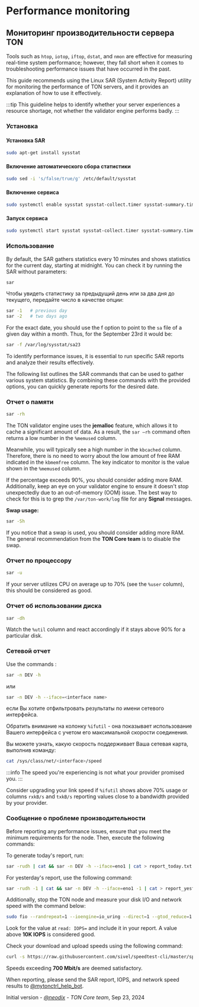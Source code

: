 
# Performance monitoring

## Мониторинг производительности сервера TON

Tools such as `htop`, `iotop`, `iftop`, `dstat`, and `nmon` are effective for measuring real-time system performance; however, they fall short when it comes to troubleshooting performance issues that have occurred in the past.

This guide recommends using the Linux SAR (System Activity Report) utility for monitoring the performance of TON servers, and it provides an explanation of how to use it effectively.

:::tip
This guideline helps to identify whether your server experiences a resource shortage, not whether the validator engine performs badly.
:::

### Установка

#### Установка SAR

```bash
sudo apt-get install sysstat
```

#### Включение автоматического сбора статистики

```bash
sudo sed -i 's/false/true/g' /etc/default/sysstat
```

#### Включение сервиса

```bash
sudo systemctl enable sysstat sysstat-collect.timer sysstat-summary.timer
```

#### Запуск сервиса

```bash
sudo systemctl start sysstat sysstat-collect.timer sysstat-summary.timer
```

### Использование

By default, the SAR gathers statistics every 10 minutes and shows statistics for the current day, starting at midnight. You can check it by running the SAR without parameters:

```bash
sar
```

Чтобы увидеть статистику за предыдущий день или за два дня до текущего, передайте число в качестве опции:

```bash
sar -1   # previous day
sar -2   # two days ago
```

For the exact date, you should use the f option to point to the `sa` file of a given day within a month. Thus, for the September 23rd it would be:

```bash
sar -f /var/log/sysstat/sa23
```

To identify performance issues, it is essential to run specific SAR reports and analyze their results effectively.

The following list outlines the SAR commands that can be used to gather various system statistics. By combining these commands with the provided options, you can quickly generate reports for the desired date.

### Отчет о памяти

```bash
sar -rh
```

The TON validator engine uses the **jemalloc** feature, which allows it to cache a significant amount of data. As a result, the `sar —rh` command often returns a low number in the `%memused` column.

Meanwhile, you will typically see a high number in the `kbcached` column. Therefore, there is no need to worry about the low amount of free RAM indicated in the `kbmemfree` column. The key indicator to monitor is the value shown in the `%memused` column.

If the percentage exceeds 90%, you should consider adding more RAM. Additionally, keep an eye on your validator engine to ensure it doesn't stop unexpectedly due to an out-of-memory (OOM) issue. The best way to check for this is to grep the `/var/ton-work/log` file for any **Signal** messages.

**Swap usage:**

```bash
sar -Sh
```

If you notice that a swap is used, you should consider adding more RAM. The general recommendation from the **TON Core team** is to disable the swap.

### Отчет по процессору

```bash
sar -u
```

If your server utilizes CPU on average up to 70% (see the `%user` column), this should be considered as good.

### Отчет об использовании диска

```bash
sar -dh
```

Watch the `%util` column and react accordingly if it stays above 90% for a particular disk.

### Сетевой отчет

Use the commands :

```bash
sar -n DEV -h
```

или

```bash
sar -n DEV -h --iface=<interface name>
```

если Вы хотите отфильтровать результаты по имени сетевого интерфейса.

Обратить внимание на колонку `%ifutil` - она показывает использование Вашего интерфейса с учетом его максимальной скорости соединения.

Вы можете узнать, какую скорость поддерживает Ваша сетевая карта, выполнив команду:

```bash
cat /sys/class/net/<interface>/speed
```

:::info
The speed you're experiencing is not what your provider promised you.
:::

Consider upgrading your link speed if `%ifutil` shows above 70% usage or columns `rxkB/s` and `txkB/s` reporting values close to a bandwidth provided by your provider.

### Сообщение о проблеме производительности

Before reporting any performance issues, ensure that you meet the minimum requirements for the node. Then, execute the following commands:

To generate today's report, run:

```bash
sar -rudh | cat && sar -n DEV -h --iface=eno1 | cat > report_today.txt
```

For yesterday's report, use the following command:

```bash
sar -rudh -1 | cat && sar -n DEV -h --iface=eno1 -1 | cat > report_yesterday.txt
```

Additionally, stop the TON node and measure your disk I/O and network speed with the command below:

```bash
sudo fio --randrepeat=1 --ioengine=io_uring --direct=1 --gtod_reduce=1 --name=test --filename=/var/ton-work/testfile --bs=4096 --iodepth=1 --size=40G --readwrite=randread --numjobs=1 --group_reporting
```

Look for the value at `read: IOPS=` and include it in your report. A value above **10K IOPS** is considered good.

Check your download and upload speeds using the following command:

```bash
curl -s https://raw.githubusercontent.com/sivel/speedtest-cli/master/speedtest.py | python3 -
```

Speeds exceeding **700 Mbit/s** are deemed satisfactory.

When reporting, please send the SAR report, IOPS, and network speed results to [@mytonctrl_help_bot](https://t.me/mytonctrl_help_bot).

Initial version - _[@neodix](https://t.me/neodix) - TON Core team_, Sep 23, 2024

<Feedback />
